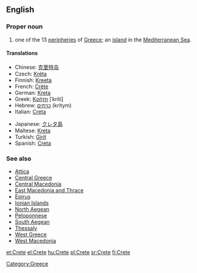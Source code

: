 ==English==

===Proper noun===
{{wikipedia}}
{{en-proper noun}}

# one of the 13 [[peripheries]] of [[Greece]]; an [[island]] in the [[Mediterranean Sea]].

====Translations====
{{top}}
*Chinese: [[克里特岛]]
* Czech: [[Kréta]] {{f}}
*Finnish: [[Kreeta]]
*French: [[Crète]] {{f}}
*German: [[Kreta]] {{n}}
*Greek: [[Κρήτη]] [ˈkriti] {{f}}
*Hebrew: [[כרתים]] (kritym)
*Italian: [[Creta]] {{f}}
{{mid}}
*Japanese: [[クレタ島]]
*Maltese: [[Kreta]]
*Turkish: [[Girit]]
*Spanish: [[Creta]]
{{bottom}}

===See also===
*[[Attica]]
*[[Central Greece]]
*[[Central Macedonia]]
*[[East Macedonia and Thrace]]
*[[Epirus]]
*[[Ionian Islands]]
*[[North Aegean]]
*[[Peloponnese]]
*[[South Aegean]]
*[[Thessaly]]
*[[West Greece]]
*[[West Macedonia]]

[[Category:Greece]]

[[et:Crete]]
[[el:Crete]]
[[hu:Crete]]
[[pl:Crete]]
[[sr:Crete]]
[[fi:Crete]]